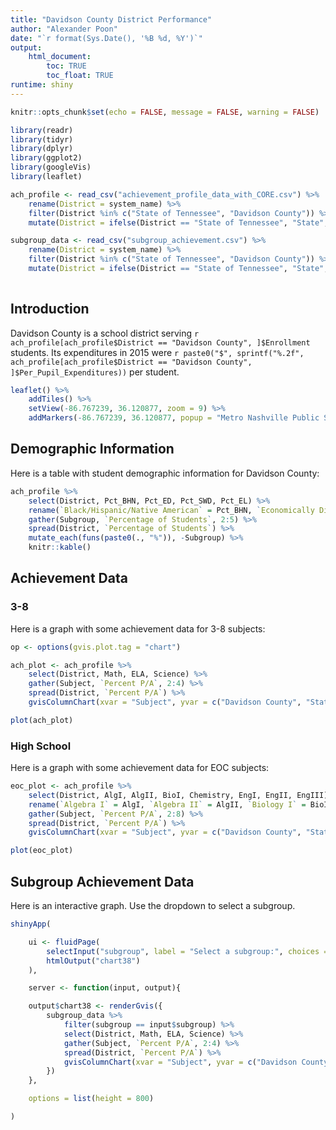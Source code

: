 ```yaml
---
title: "Davidson County District Performance"
author: "Alexander Poon"
date: "`r format(Sys.Date(), '%B %d, %Y')`"
output: 
    html_document:
        toc: TRUE
        toc_float: TRUE
runtime: shiny
---
```


```r

knitr::opts_chunk$set(echo = FALSE, message = FALSE, warning = FALSE)

library(readr)
library(tidyr)
library(dplyr)
library(ggplot2)
library(googleVis)
library(leaflet)

ach_profile <- read_csv("achievement_profile_data_with_CORE.csv") %>%
    rename(District = system_name) %>%
    filter(District %in% c("State of Tennessee", "Davidson County")) %>%
    mutate(District = ifelse(District == "State of Tennessee", "State", District))

subgroup_data <- read_csv("subgroup_achievement.csv") %>%
    rename(District = system_name) %>%
    filter(District %in% c("State of Tennessee", "Davidson County")) %>%
    mutate(District = ifelse(District == "State of Tennessee", "State", District))
    
```

## Introduction

Davidson County is a school district serving `r ach_profile[ach_profile$District == "Davidson County", ]$Enrollment` students. Its expenditures in 2015 were `r paste0("$", sprintf("%.2f", ach_profile[ach_profile$District == "Davidson County", ]$Per_Pupil_Expenditures))` per student.

``` r

leaflet() %>%
    addTiles() %>%
    setView(-86.767239, 36.120877, zoom = 9) %>%
    addMarkers(-86.767239, 36.120877, popup = "Metro Nashville Public Schools")

```

## Demographic Information

Here is a table with student demographic information for Davidson County:

```r

ach_profile %>%
    select(District, Pct_BHN, Pct_ED, Pct_SWD, Pct_EL) %>%
    rename(`Black/Hispanic/Native American` = Pct_BHN, `Economically Disadvantaged` = Pct_ED, `Students with Disabilities` = Pct_SWD, `English Learners` = Pct_EL) %>%
    gather(Subgroup, `Percentage of Students`, 2:5) %>%
    spread(District, `Percentage of Students`) %>%
    mutate_each(funs(paste0(., "%")), -Subgroup) %>%
    knitr::kable()

```

## Achievement Data

### 3-8

Here is a graph with some achievement data for 3-8 subjects:

``` r

op <- options(gvis.plot.tag = "chart")

ach_plot <- ach_profile %>%
    select(District, Math, ELA, Science) %>%
    gather(Subject, `Percent P/A`, 2:4) %>%
    spread(District, `Percent P/A`) %>%
    gvisColumnChart(xvar = "Subject", yvar = c("Davidson County", "State"), options = list(title = "Achievement in 3-8 Subjects", width = 850, height = 500))

plot(ach_plot)

```

### High School

Here is a graph with some achievement data for EOC subjects:

``` r

eoc_plot <- ach_profile %>%
    select(District, AlgI, AlgII, BioI, Chemistry, EngI, EngII, EngIII) %>%
    rename(`Algebra I` = AlgI, `Algebra II` = AlgII, `Biology I` = BioI, `English I` = EngI, `English II` = EngII, `English III` = EngIII) %>%
    gather(Subject, `Percent P/A`, 2:8) %>%
    spread(District, `Percent P/A`) %>%
    gvisColumnChart(xvar = "Subject", yvar = c("Davidson County", "State"), options = list(title = "Achievement in EOC Subjects", width = 900, height = 500))

plot(eoc_plot)

```

## Subgroup Achievement Data

Here is an interactive graph. Use the dropdown to select a subgroup.

``` r

shinyApp(

    ui <- fluidPage(
        selectInput("subgroup", label = "Select a subgroup:", choices = unique(subgroup_data$subgroup)),
        htmlOutput("chart38")
    ),

    server <- function(input, output){

    output$chart38 <- renderGvis({
        subgroup_data %>%
            filter(subgroup == input$subgroup) %>%
            select(District, Math, ELA, Science) %>%
            gather(Subject, `Percent P/A`, 2:4) %>%
            spread(District, `Percent P/A`) %>%
            gvisColumnChart(xvar = "Subject", yvar = c("Davidson County", "State"), options = list(title = "Achievement in 3-8 Subjects", width = 750, height = 500, vAxis = "{baseline: 0, maxValue: 100}"))
        })
    },

    options = list(height = 800)

)

```
